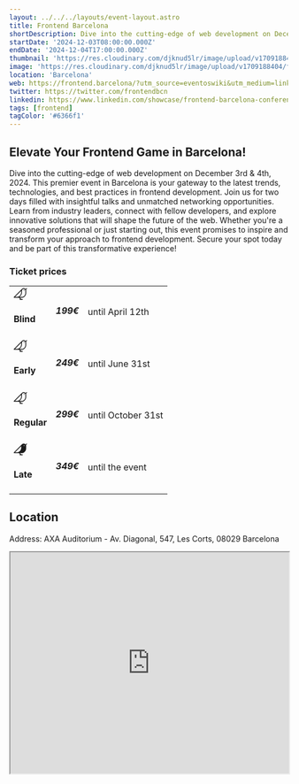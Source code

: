 ```yaml
---
layout: ../../../layouts/event-layout.astro
title: Frontend Barcelona
shortDescription: Dive into the cutting-edge of web development on December 3rd & 4th, 2024. This premier event in Barcelona is your gateway to the latest trends, technologies, and best practices in frontend development.
startDate: '2024-12-03T08:00:00.000Z'
endDate: '2024-12-04T17:00:00.000Z'
thumbnail: 'https://res.cloudinary.com/djknud5lr/image/upload/v1709188404/frontend_barcelona_2024.jpg'
image: 'https://res.cloudinary.com/djknud5lr/image/upload/v1709188404/frontend_barcelona_2024.jpg'
location: 'Barcelona'
web: https://frontend.barcelona/?utm_source=eventoswiki&utm_medium=link&utm_campaign=frontend-barcelona-2024&utm_id=frontend-barcelona-2024
twitter: https://twitter.com/frontendbcn
linkedin: https://www.linkedin.com/showcase/frontend-barcelona-conference
tags: [frontend]
tagColor: '#6366f1'
---
```


## Elevate Your Frontend Game in Barcelona!

Dive into the cutting-edge of web development on December 3rd & 4th, 2024. This premier event in Barcelona is your gateway to the latest trends, technologies, and best practices in frontend development. Join us for two days filled with insightful talks and unmatched networking opportunities. Learn from industry leaders, connect with fellow developers, and explore innovative solutions that will shape the future of the web. Whether you're a seasoned professional or just starting out, this event promises to inspire and transform your approach to frontend development. Secure your spot today and be part of this transformative experience!

### Ticket prices

<table class="w-full">
  <tr class="list-group-item d-flex flex-column flex-sm-row align-items-center justify-content-between p-4">
    <td class="d-flex align-items-center">
      <svg
        class="me-2 flex-shrink-0"
        width="24"
        height="24"
        viewBox="0 0 24 24"
        fill="none"
        xmlns="http://www.w3.org/2000/svg"
      >
        <path
          d="M23.794 1.71278C23.5195 1.43819 23.0743 1.43819 22.7997 1.71278L21.4284 3.08406C20.6078 2.1197 19.3859 1.50686 18.0235 1.50686C16.8653 1.50686 15.7764 1.95789 14.9577 2.77675L0.205961 17.5284C0.00486702 17.7295 -0.0552736 18.0319 0.0535233 18.2947C0.162367 18.5574 0.418726 18.7287 0.703117 18.7287H9.44934L11.8087 21.0881H11.2469C10.8585 21.0881 10.5437 21.4029 10.5437 21.7912C10.5437 22.1795 10.8585 22.4943 11.2469 22.4943H15.7656C16.1539 22.4943 16.4687 22.1795 16.4687 21.7912C16.4687 21.4029 16.1539 21.0881 15.7656 21.0881H13.7975L11.4381 18.7287H14.2594C18.7998 18.7287 22.4937 15.0348 22.4937 10.4943V5.97709C22.4937 5.39355 22.3812 4.83578 22.1769 4.32428L23.794 2.70714C24.0687 2.43255 24.0687 1.98737 23.794 1.71278ZM2.4006 17.3224L13.5562 6.1668V8.98806C13.5562 13.5836 9.81745 17.3224 5.22187 17.3224H2.4006ZM21.0875 10.4943C21.0875 14.2594 18.0244 17.3225 14.2594 17.3225H10.2592C13.0761 15.6134 14.9625 12.5168 14.9625 8.98811V6.15995C14.9625 5.25752 15.3139 4.40913 15.952 3.77116C16.5052 3.21784 17.2409 2.91316 18.0235 2.91316C19.713 2.91316 21.0875 4.28767 21.0875 5.97719L21.0875 10.4943Z"
          fill="currentColor"
        ></path>
        <path
          d="M18.7781 5.97526C19.1664 5.97526 19.4812 5.66046 19.4812 5.27213C19.4812 4.88381 19.1664 4.56901 18.7781 4.56901C18.3898 4.56901 18.075 4.88381 18.075 5.27213C18.075 5.66046 18.3898 5.97526 18.7781 5.97526Z"
          fill="currentColor"
        ></path>
      </svg>
      <h4 class="fs-base fw-semibold text-nowrap mb-0 ps-1">Blind</h4>
    </td>
    <td>
      <h5 class="badge fs-5 fw-bold my-sm-0 my-3 rounded text-primary">199€</h5>
    </td>
    <td class="fs-sm">until April 12th</td>
  </tr>
  <tr class="list-group-item d-flex flex-column flex-sm-row align-items-center justify-content-between p-4">
    <td class="d-flex align-items-center">
      <svg
        class="me-2 flex-shrink-0"
        width="24"
        height="24"
        viewBox="0 0 24 24"
        fill="none"
        xmlns="http://www.w3.org/2000/svg"
      >
        <path
          d="M23.794 1.71278C23.5195 1.43819 23.0743 1.43819 22.7997 1.71278L21.4284 3.08406C20.6078 2.1197 19.3859 1.50686 18.0235 1.50686C16.8653 1.50686 15.7764 1.95789 14.9577 2.77675L0.205961 17.5284C0.00486702 17.7295 -0.0552736 18.0319 0.0535233 18.2947C0.162367 18.5574 0.418726 18.7287 0.703117 18.7287H9.44934L11.8087 21.0881H11.2469C10.8585 21.0881 10.5437 21.4029 10.5437 21.7912C10.5437 22.1795 10.8585 22.4943 11.2469 22.4943H15.7656C16.1539 22.4943 16.4687 22.1795 16.4687 21.7912C16.4687 21.4029 16.1539 21.0881 15.7656 21.0881H13.7975L11.4381 18.7287H14.2594C18.7998 18.7287 22.4937 15.0348 22.4937 10.4943V5.97709C22.4937 5.39355 22.3812 4.83578 22.1769 4.32428L23.794 2.70714C24.0687 2.43255 24.0687 1.98737 23.794 1.71278ZM2.4006 17.3224L13.5562 6.1668V8.98806C13.5562 13.5836 9.81745 17.3224 5.22187 17.3224H2.4006ZM21.0875 10.4943C21.0875 14.2594 18.0244 17.3225 14.2594 17.3225H10.2592C13.0761 15.6134 14.9625 12.5168 14.9625 8.98811V6.15995C14.9625 5.25752 15.3139 4.40913 15.952 3.77116C16.5052 3.21784 17.2409 2.91316 18.0235 2.91316C19.713 2.91316 21.0875 4.28767 21.0875 5.97719L21.0875 10.4943Z"
          fill="currentColor"
        ></path>
        <path
          d="M18.7781 5.97526C19.1664 5.97526 19.4812 5.66046 19.4812 5.27213C19.4812 4.88381 19.1664 4.56901 18.7781 4.56901C18.3898 4.56901 18.075 4.88381 18.075 5.27213C18.075 5.66046 18.3898 5.97526 18.7781 5.97526Z"
          fill="currentColor"
        ></path>
      </svg>
      <h4 class="fs-base fw-semibold text-nowrap mb-0 ps-1">Early</h4>
    </td>
    <td>
      <h5 class="my-sm-0 my-2 text-primary">249€</h5>
    </td>
    <td class="fs-sm">until June 31st</td>
  </tr>
  <tr class="list-group-item d-flex flex-column flex-sm-row align-items-center justify-content-between p-4">
    <td class="d-flex align-items-center">
      <svg
        class="me-2 flex-shrink-0"
        width="24"
        height="24"
        viewBox="0 0 24 24"
        fill="none"
        xmlns="http://www.w3.org/2000/svg"
      >
        <path
          d="M23.794 1.71278C23.5195 1.43819 23.0743 1.43819 22.7997 1.71278L21.4284 3.08406C20.6078 2.1197 19.3859 1.50686 18.0235 1.50686C16.8653 1.50686 15.7764 1.95789 14.9577 2.77675L0.205961 17.5284C0.00486702 17.7295 -0.0552736 18.0319 0.0535233 18.2947C0.162367 18.5574 0.418726 18.7287 0.703117 18.7287H9.44934L11.8087 21.0881H11.2469C10.8585 21.0881 10.5437 21.4029 10.5437 21.7912C10.5437 22.1795 10.8585 22.4943 11.2469 22.4943H15.7656C16.1539 22.4943 16.4687 22.1795 16.4687 21.7912C16.4687 21.4029 16.1539 21.0881 15.7656 21.0881H13.7975L11.4381 18.7287H14.2594C18.7998 18.7287 22.4937 15.0348 22.4937 10.4943V5.97709C22.4937 5.39355 22.3812 4.83578 22.1769 4.32428L23.794 2.70714C24.0687 2.43255 24.0687 1.98737 23.794 1.71278ZM2.4006 17.3224L13.5562 6.1668V8.98806C13.5562 13.5836 9.81745 17.3224 5.22187 17.3224H2.4006ZM21.0875 10.4943C21.0875 14.2594 18.0244 17.3225 14.2594 17.3225H10.2592C13.0761 15.6134 14.9625 12.5168 14.9625 8.98811V6.15995C14.9625 5.25752 15.3139 4.40913 15.952 3.77116C16.5052 3.21784 17.2409 2.91316 18.0235 2.91316C19.713 2.91316 21.0875 4.28767 21.0875 5.97719L21.0875 10.4943Z"
          fill="currentColor"
        ></path>
        <path
          d="M18.7781 5.97526C19.1664 5.97526 19.4812 5.66046 19.4812 5.27213C19.4812 4.88381 19.1664 4.56901 18.7781 4.56901C18.3898 4.56901 18.075 4.88381 18.075 5.27213C18.075 5.66046 18.3898 5.97526 18.7781 5.97526Z"
          fill="currentColor"
        ></path>
      </svg>
      <h4 class="fs-base fw-semibold text-nowrap mb-0 ps-1">Regular</h4>
    </td>
    <td>
      <h5 class="my-sm-0 my-2 text-primary">299€</h5>
    </td>
    <td class="fs-sm">until October 31st</td>
  </tr>
  <tr class="list-group-item d-flex flex-column flex-sm-row align-items-center justify-content-between p-4">
    <td class="d-flex align-items-center">
      <svg
        class="me-2 flex-shrink-0"
        width="24"
        height="24"
        viewBox="0 0 24 24"
        fill="none"
        xmlns="http://www.w3.org/2000/svg"
      >
        <path
          d="M18.0225 2.91133C17.2397 2.91133 16.5038 3.21602 15.9507 3.76914C15.3132 4.40664 14.9616 5.25508 14.9616 6.15977V8.98633C14.9616 12.516 13.0772 15.6098 10.26 17.3207H14.2585C18.0225 17.3207 21.0882 14.2598 21.0882 10.491V5.97227C21.0882 4.28945 19.71 2.91133 18.0225 2.91133ZM18.7772 5.97695C18.3882 5.97695 18.0741 5.66289 18.0741 5.27383C18.0741 4.88477 18.3882 4.5707 18.7772 4.5707C19.1663 4.5707 19.4804 4.88477 19.4804 5.27383C19.4804 5.66289 19.1663 5.97695 18.7772 5.97695ZM23.7929 1.71133C23.5163 1.43477 23.071 1.43477 22.7991 1.71133L21.4257 3.08477C20.6054 2.11914 19.3819 1.50977 18.0225 1.50977C16.8647 1.50977 15.7772 1.95977 14.9569 2.78008L0.20535 17.527C0.00378752 17.7285 -0.05715 18.0285 0.0506625 18.291C0.158475 18.5535 0.416288 18.727 0.702225 18.727H5.22097H9.4491L11.8069 21.0848H11.2444C10.8553 21.0848 10.5413 21.3988 10.5413 21.7879C10.5413 22.177 10.8553 22.491 11.2444 22.491H15.7632C16.1522 22.491 16.4663 22.177 16.4663 21.7879C16.4663 21.3988 16.1522 21.0848 15.7632 21.0848H13.7944L11.4366 18.727H14.2585C18.8007 18.727 22.4944 15.0332 22.4944 10.491V5.97227C22.4944 5.39102 22.3819 4.8332 22.1757 4.31758L23.7929 2.70039C24.0694 2.4332 24.0694 1.98789 23.7929 1.71133ZM2.3991 17.3207L13.5554 6.16445V8.98633C13.5554 13.5801 9.81472 17.3207 5.22097 17.3207H2.3991ZM21.0882 10.4957C21.0882 14.2598 18.0272 17.3254 14.2585 17.3254H10.26C13.0772 15.6145 14.9616 12.516 14.9616 8.98633V6.15977C14.9616 5.25508 15.3132 4.40664 15.9507 3.76914C16.5038 3.21602 17.2397 2.91133 18.0225 2.91133C19.71 2.91133 21.0882 4.28477 21.0882 5.97695V10.4957Z"
          fill="currentColor"
        ></path>
      </svg>
      <h4 class="fs-base fw-semibold text-nowrap mb-0 ps-1">Late</h4>
    </td>
    <td>
      <h5 class="my-sm-0 my-2 text-primary">349€</h5>
    </td>
    <td class="fs-sm">until the event</td>
  </tr>
</table>

## Location

Address: AXA Auditorium - Av. Diagonal, 547, Les Corts, 08029 Barcelona

<iframe
  style="width: 100%; height: 400px;"
  height="400"
  allowfullscreen=""
  loading="lazy"
  referrerpolicy="no-referrer-when-downgrade"
  src="https://www.google.com/maps/embed?pb=!1m18!1m12!1m3!1d2993.2919408208923!2d2.134472576801352!3d41.389465895865136!2m3!1f0!2f0!3f0!3m2!1i1024!2i768!4f13.1!3m3!1m2!1s0x12a4987ac0f65621%3A0x36a3465ffbcb3b7a!2sAuditorio%20Axa!5e0!3m2!1ses!2ses!4v1709187532883!5m2!1ses!2ses"
  aria-label="AXA Auditorium - Av. Diagonal, 547, Les Corts, 08029 Barcelona"
></iframe>
